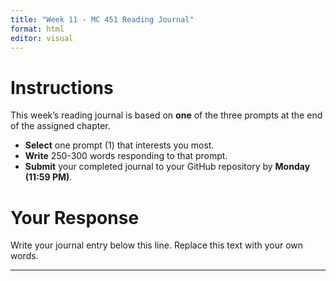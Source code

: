 ```yaml
---
title: "Week 11 - MC 451 Reading Journal"
format: html
editor: visual
---
```


# Instructions

This week's reading journal is based on **one** of the three prompts at the end of the assigned chapter.

- **Select** one prompt (1) that interests you most.
- **Write** 250-300 words responding to that prompt.
- **Submit** your completed journal to your GitHub repository by **Monday (11:59 PM)**.

# Your Response

Write your journal entry below this line. Replace this text with your own words.

---

